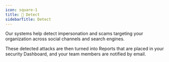```yaml
---
icon: square-1
title: 👀 Detect
sidebarTitle: Detect
---
```


Our systems help detect impersonation and scams targeting your organization
across social channels and search engines.

These detected attacks are then turned into Reports that are placed in your
security Dashboard, and your team members are notified by email.
